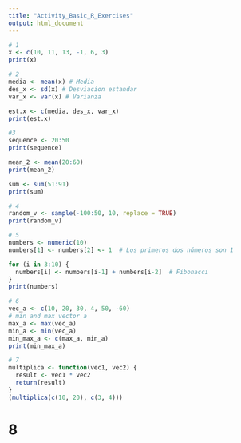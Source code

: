 ```yaml
---
title: "Activity_Basic_R_Exercises"
output: html_document
---
```

```r
# 1
x <- c(10, 11, 13, -1, 6, 3)
print(x)
```

```r
# 2
media <- mean(x) # Media
des_x <- sd(x) # Desviacion estandar
var_x <- var(x) # Varianza

est.x <- c(media, des_x, var_x)
print(est.x)
```

```r
#3
sequence <- 20:50
print(sequence)

mean_2 <- mean(20:60)
print(mean_2)

sum <- sum(51:91)
print(sum)
```

```r
# 4
random_v <- sample(-100:50, 10, replace = TRUE)
print(random_v)
```

```r
# 5
numbers <- numeric(10)
numbers[1] <- numbers[2] <- 1  # Los primeros dos números son 1

for (i in 3:10) {
  numbers[i] <- numbers[i-1] + numbers[i-2]  # Fibonacci
}
print(numbers)
```

```r
# 6
vec_a <- c(10, 20, 30, 4, 50, -60)
# min and max vector a
max_a <- max(vec_a)
min_a <- min(vec_a)
min_max_a <- c(max_a, min_a)
print(min_max_a)
```

```r
# 7
multiplica <- function(vec1, vec2) {
  result <- vec1 * vec2
  return(result)
}
(multiplica(c(10, 20), c(3, 4)))
```


# 8




